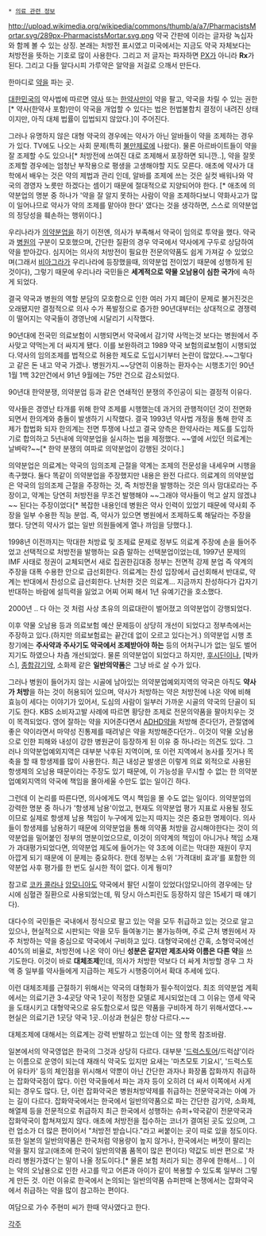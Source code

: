  * [[의료 관련 정보]]

http://upload.wikimedia.org/wikipedia/commons/thumb/a/a7/PharmacistsMortar.svg/289px-PharmacistsMortar.svg.png 약국 간판에 {{{#red '''약'''}}}이라는 글자랑 녹십자와 함께 볼 수 있는 상징. 본래는 처방전 표시였고 미국에서는 지금도 약국 자체보다는 처방전을 뜻하는 기호로 많이 사용한다. 그리고 저 글자는 파자하면 [[PX]]가 아니라 '''Rx'''가 된다. 그리고 다들 알다시피 가루약은 알약을 저걸로 으깨서 만든다.

한마디로 [[약]]을 파는 곳.

[[대한민국]]의 약사법에 따르면 [[약사]] 또는 [[한약사]]만이 약을 팔고, 약국을 차릴 수 있는 권한[* 약사(한약사 포함)만이 약국을 개업할 수 있다는 법은 헌법불합치 결정이 내려진 상태이지만, 아직 대체 법률이 입법되지 않았다.]이 주어진다.

그러나 유명하지 않은 대형 약국의 경우에는 약사가 아닌 알바들이 약을 조제하는 경우가 있다. TV에도 나오는 사회 문제(특히 [[불만제로]]에 나왔다). 물론 아르바이트들이 약을 잘 조제할 수도 있으나[* 처방전에 쓰여진 대로 조제해서 포장하면 되니깐..], 약을 잘못 조제할 경우에는 엄청난 부작용으로 평생을 고생해야할 지도 모른다. 애초에 약사가 대학에서 배우는 것은 약의 제법과 관리 인데, 알바를 조제에 쓰는 것은 실컷 배워나와 약국의 경영자 노릇만 하겠다는 셈이기 때문에 절대적으로 지양되어야 한다. [* 애초에 의약분업의 명분 중 하나가 '약을 잘 알지 못하는 사람이 약을 조제하다보니 약화사고가 많이 일어나므로 약사가 약의 조제를 맡아야 한다' 였다는 것을 생각하면, 스스로 의약분업의 정당성을 훼손하는 행위이다.]

우리나라가 [[의약분업]]을 하기 이전엔, 의사가 부족해서 약국이 임의로 투약을 했다. 약국과 [[병원]]의 구분이 모호했으며, 간단한 질환의 경우 약국에서 약사에게 구두로 상담하여 약을 받아갔다. 심지어는 의사의 처방전이 필요한 전문의약품도 쉽게 가져갈 수 있었으며(그래서 [[비아그라]]가 우리나라에 등장했을때, 의약분업 전이었기 때문에 성행하게 된 것이다), 그렇기 때문에 우리나라 국민들은 '''세계적으로 약물 오남용이 심한 국가'''에 속하게 되었다.

결국 약국과 병원의 역할 분담의 모호함으로 인한 여러 가지 폐단이 문제로 불거진것은 오래됐지만 결정적으로 의사 수가 폭발정으로 증가한 90년대부터는 상대적으로 경쟁력이 떨어지는 약국들이 경영난에 시달리기 시작했다.

90년대에 전국민 의료보험이 시행되면서 약국에서 감기약 사먹는것 보다는 병원에서 주사맞고 약먹는게 더 싸지게 됐다. 이를 보완하려고 1989 약국 보험의료보험이 시행되었다.약사의 임의조제를 법적으로 허용한 제도로 도입시기부터 논란이 많았다.~~그렇다고 같은 돈 내고 약국 가겠나. 병원가지.~~당연히 이용하는 환자수는 시행초기인 90년 1월 1백 32만건에서 91년 9월에는 75만 건으로 감소되었다.

90년대 한약분쟁, 의약분업 등과 같은 연쇄적인 분쟁의 주인공이 되는 결정적 이유다.

약사들은 경영난 타개를 위해 한약 조제를 시행했는데 과거의 관행적이던 것이 전면화 되면서 한의계와 충돌이 발생하기 시작했다. 결국 1993년 약사법 개정을 통해 한약 조제가 합법화 되자 한의계는 전면 투쟁에 나섰고 결국 양측은 한약사라는 제도를 도입하기로 합의하고 5년내에 의약분업을 실시하는 법을 제정했다. ~~옆에 서있던 의료계는 날벼락?~~[* 한약 분쟁의 여파로 의약분업이 강행된 것이다.]

의약분업은 의료계는 약국의 임의조제 근절을 약계는 조제의 전문성을 내세우며 시행을 촉구했다. 둘다 똑같이 의약분업을 주장했지만 내용은 완전 다르다. 의료계의 의약분업은 약국의 임의조제 근절을 주장하는 것, 즉 처방전을 발행하는 것은 의사 맘대로라는 주장이고, 약계는 당연히 처방전을 무조건 발행해야 ~~그래야 약사들이 먹고 살지 않겠냐~~ 된다는 주장이었다[* 복잡한 내용인데 병원은 약사 인력이 있었기 때문에 약사회 주장을 일부 수용한 직능 분업. 즉, 약사가 있으면 병원에서 조제하도록 해달라는 주장을 했다. 당연히 약사가 없는 일반 의원들에게 열나 까임을 당했다.].

1998년 이전까지는 막대한 처방료 및 조제료 문제로 정부도 의료계 주장에 손을 들어주었고 선택적으로 처방전을 발행하는 요즘 말하는 선택분업이었는데, 1997년 문제의 IMF 사태로 정권이 교체되면서 새로 집권한김대중 정부는 전면적 강제 분업 즉 약계의 주장을 대폭 수용한 안으로 급선회한다. 의료계는 찬성 입장에서 급선회해서 반대로, 약계는 반대에서 찬성으로 급선회한다. 난처한 것은 의료계... 지금까지 찬성하다가 갑자기 반대하는 바람에 설득력을 잃었고 어찌 어찌 해서 1년 유예기간을 호소했다.

2000년 .. 다 아는 것 처럼 사상 초유의 의료대란이 벌어졌고 의약분업이 강행되었다.

이후 약물 오남용 등과 의료보험 예산 문제등이 상당히 개선이 되었다고 정부측에서는 주장하고 있다.(하지만 의료보험료는 끝간데 없이 오르고 있다는거.) 의약분업 시행 초창기에는 '''주사약과 주사기도 약국에서 조제받아야 하는''' 등의 어처구니가 없는 일도 벌어지기도 하였으나 차츰 개선되었다. 물론 의약분업이 되었다고 하지만, [[후시딘]]이나, [박카스], [[종합감기약]], 소화제 같은 '''일반의약품'''은 그냥 바로 살 수가 있다.

그러나 병원이 들어가지 않는 시골에 남아있는 의약분업예외지역의 약국은 아직도 '''약사가 처방'''을 하는 것이 허용되어 있으며, 약사가 처방하는 약은 처방전에 나온 약에 비해 효능이 세다는 이야기가 있어서, 도심의 사람이 일부러 가까운 시골의 약국의 단골이 되기도 한다. KBS 소비자고발 사례에 따르면 황당한 조제로 전문의약품을 팔아치우는 것이 목격되었다. 영어 잘하는 약을 지어준다면서 [[ADHD]]약을 처방해 준다던가, 관절염에 좋은 약이라면서 마약성 진통제를 때려넣은 약을 처방해준다던가.. 이것이 약물 오남용으로 인한 피해와 내성이 강한 병원균이 등장하게 된 이유 중 하나라는 의견도 있다. 그러나 의약분업예외지역은 대부분 낙후된 지역이며, 또 이런 지역에서 농사를 짓거나 목축을 할 때 항생제를 많이 사용한다. 최근 내성균 발생은 이렇게 의료 외적으로 사용된 항생제의 오남용 때문이라는 주장도 있기 때문에, 이 가능성을 무시할 수 없는 한 의약분업예외지역의 약국에 책임을 몰아세울 수만도 없는 일이긴 하다. 

그런데 이 논리를 따른다면, 의사에게도 역시 책임을 몰 수도 없는 일이다. 의약분업의 강력한 명분 중 하나가 '항생제 남용'이었고, 현재도 의약분업 평가 지표로 사용될 정도이므로 실제로 항생제 남용 책임이 누구에게 있는지 따지는 것은 중요한 명제이다. 의사들이 항생제를 남용하기 때문에 의약분업을 통해 의약품 처방을 감시해야한다는 것이 의약분업을 밀어붙인 정부의 명분이었으므로, 이것이 의약계의 책임이 아니거나 책임 소재가 과대평가되었다면, 의약분업 제도에 들어가는 약 3조에 이르는 막대한 재원이 무지 아깝게 되기 때문에 이 문제는 중요하다. 한데 정부는 소위 '가격대비 효과'를 포함한 의약분업 사후 평가를 한 번도 실시한 적이 없다. 이게 뭥미?     

참고로 [[코카 콜라]]나 [[암모니아]]도 약국에서 팔던 시절이 있었다(암모니아의 경우에는 당시에 심혈관 질환으로 사용되었는데, 뭐 당시 아스피린도 등장하지 않은 15세기 때 얘기다).

대다수의 국민들은 국내에서 정식으로 팔고 있는 약을 모두 취급하고 있는 것으로 알고 있으나, 현실적으로 시판되는 약을 모두 들여놓기는 불가능하며, 주로 근처 병원에서 자주 처방하는 약을 중심으로 약국에서 구비하고 있다. 대형약국에선 간혹, 소형약국에선 40%의 비율로, 처방전에 나온 약이 아닌 '''성분은 같지만 제조사와 이름은 다른 약'''을 쓰기도한다. 이것이 바로 '''대체조제'''인데, 의사가 처방한 약보다 더 싸게 처방할 경우 그 차액 중 일부를 약사들에게 지급하는 제도가 시행중이어서 확대 추세에 있다. 

이런 대체조제를 근절하기 위해서는 약국의 대형화가 필수적이었다. 최조 의약분업 계획에서는 의료기관 3-4곳당 약국 1곳이 적정한 모델로 제시되었는데 그 이유는 영세 약국을 도태시키고 대형약국으로 유도함으로서 많은 약품을 구비하게 하기 위해서였다.~~현실은 의료기관 1곳당 약국 1곳..이상과 현실은 항상 다르다.~~  

대체조제에 대해서는 의료계는 강력 반발하고 있는데 이는 [[약]] 항목 참조바람.

일본에서의 약국영업은 한국의 그것과 상당히 다르다. 대부분 '[[드럭스토어]]/드럭샵'이라는 이름으로 운영이 되는데 재래식 약국도 있지만 요새는 '마츠모토 기요시', '드럭스토어 유타카' 등의 체인점을 위시해서 약뿐이 아닌 간단한 과자나 화장품 잡화까지 취급하는 잡화약국점이 많다. 이런 약국들에서 파는 과자 등이 오히려 더 싸서 이쪽에서 사게 되는 경우도 많다. 단, 이런 잡화약국은 병원처방약제를 취급하는 전문약국과는 아예 가는 길이 다르다. 잡화약국에서는 한국에서 일반의약품으로 파는 간단한 감기약, 소화제, 해열제 등을 전문적으로 취급하지 최근 한국에서 성행하는 슈퍼+약국같이 전문약국과 잡화약국이 합쳐져있지 않다. 애초에 처방전을 접수하는 코너가 결여된 곳도 있으며, 그런 업소가 더 많은 편이어서 "처방전 받습니다."라고 써붙이는 곳이 따로 있을 정도이다. 또한 일본의 일반의약품은 한국처럼 약용량이 높지 않거나, 한국에서는 버젓이 팔리는 약을 팔지 않고(애초에 한국이 일반의약품 품목이 많은 편이다) 약값도 비싼 편으로 '차라리 병원가겠다'는 말이 나올 정도이다.[* 물론 보험 처리가 되는 경우에 한해서... ] 이는 약의 오남용으로 인한 사고를 막고 어른과 아이가 같이 복용할 수 있도록 일부러 그렇게 만든 것. 이런 이유로 한국에서 논의되는 일반의약품 슈퍼판매 논쟁에서는 잡화약국에서 취급하는 약을 많이 참고하는 편이다.

여담으로 가수 주현미 씨가 한때 약사였다고 한다.

[[각주]]
